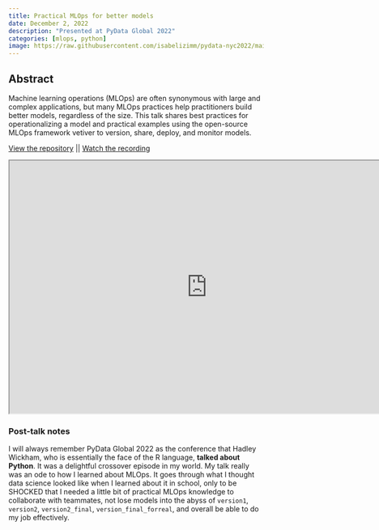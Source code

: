 ```yaml
---
title: Practical MLOps for better models
date: December 2, 2022
description: "Presented at PyData Global 2022"
categories: [mlops, python]
image: https://raw.githubusercontent.com/isabelizimm/pydata-nyc2022/main/images/silent_error.jpeg
---
```


## Abstract

Machine learning operations (MLOps) are often synonymous with large and complex applications, but many MLOps practices help practitioners build better models, regardless of the size. This talk shares best practices for operationalizing a model and practical examples using the open-source MLOps framework vetiver to version, share, deploy, and monitor models.

[View the repository](https://github.com/isabelizimm/talk-pydata-global-2022/tree/main) || 
[Watch the recording](https://www.youtube.com/watch?v=we2hoIyLGXI)

```{=html}
<iframe width="780" height="500" src="https://www.isabelizimm.me/talk-pydata-global-2022/#/title-slide" title="Practical MLOps for better models"></iframe>
```

### Post-talk notes

I will always remember PyData Global 2022 as the conference that Hadley Wickham, who is essentially the face of the R language, **talked about Python**. It was a delightful crossover episode in my world. My talk really was an ode to how I learned about MLOps. It goes through what I thought data science looked like when I learned about it in school, only to be SHOCKED that I needed a little bit of practical MLOps knowledge to collaborate with teammates, not lose models into the abyss of `version1`, `version2`, `version2_final`, `version_final_forreal`, and overall be able to do my job effectively. 

